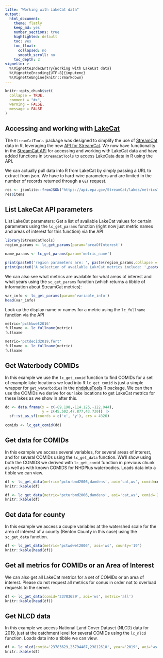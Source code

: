 ```yaml
---
title: "Working with LakeCat data"
output: 
  html_document:
    theme: flatly
    keep_md: yes
    number_sections: true
    highlighted: default 
    toc: yes
    toc_float:
      collapsed: no
      smooth_scroll: no
    toc_depth: 2
vignette: >
  %\VignetteIndexEntry{Working with LakeCat data}
  %\VignetteEncoding{UTF-8}{inputenc}
  %\VignetteEngine{knitr::rmarkdown}
---
```


```r
knitr::opts_chunk$set(
  collapse = TRUE,
  comment = "#>", 
  warning = FALSE, 
  message = FALSE
)
```

## Accessing and working with [LakeCat](https://www.epa.gov/national-aquatic-resource-surveys/lakecat-dataset)
The `StreamCatTools` package was designed to simplify the use of [StreamCat](https://www.epa.gov/national-aquatic-resource-surveys/streamcat-dataset) data in R, leveraging the new [API for StreamCat](https://intranet.ord.epa.gov/sswr/streamcat-web-tools).  We now have functionality in the [StreamCat API](https://java.epa.gov/StreamCAT/metrics/about.jsp) for accessing and working with LakeCat data and have added functions in `StreamCatTools` to access LakeCata data in R using the API.

We can actually pull data into R from LakeCat by simply passing a URL to extract from json. We have to hard-wire parameters and are limited in the number of records returned through a `GET` request.
```r
res <- jsonlite::fromJSON("https://api.epa.gov/StreamCat/lakes/metrics?name=pcturbmd2006&areaOfInterest=cat&comid=22538788")
res$items
```

## List LakeCat API parameters

List LakeCat parameters: Get a list of available LakeCat values for certain parameters using the `lc_get_params` function (right now just metric names and areas of interest for this function) via the API

```r
library(StreamCatTools)
region_params <- lc_get_params(param='areaOfInterest')

name_params <- lc_get_params(param='metric_name')

print(paste0('region parameters are: ', paste(region_params,collapse = ', ')))
print(paste0('A selection of available LakrCat metrics include: ',paste(name_params[1:10],collapse = ', ')))
```

We can also see what metrics are available for what areas of interest and what years using the `sc_get_params` function (which returns a tibble of information about StreamCat metrics):
```r
var_info <- lc_get_params(param='variable_info')
head(var_info)
```

Look up the display name or names for a metric using the `lc_fullname` function via the API
```r
metric='pcthbwet2016'
fullname <- lc_fullname(metric)
fullname
```

```r
metric='pctdecid2019,fert'
fullname <- lc_fullname(metric)
fullname
```

## Get Waterbody COMIDs
In this example we use the `lc_get_comid` function to find COMIDs for a set of example lake locations we load into R.`lc_get_comid` is just a simple wrapper for `get_waterbodies` in the [nhdplusTools](https://doi-usgs.github.io/nhdplusTools/) R package. We can then use the COMIDs we derive for our lake locations to get LakeCat metrics for these lakes as we show in after this.
```r
dd <- data.frame(x = c(-89.198,-114.125,-122.044),
                 y = c(45.502,47.877,43.730)) |> 
  sf::st_as_sf(coords = c('x', 'y'), crs = 4326)
    
comids <- lc_get_comid(dd)
```

## Get data for COMIDs

In this example we access several variables, for several areas of interest, and for several COMIDs using the `lc_get_data` function. We'll show using both the COMIDS we derived with `lc_get_comid` function in previous chunk as well as with known COMIDS for NHDPlus waterbodies. Loads data into a tibble we can view.

```r
df <- lc_get_data(metric='pcturbmd2006,damdens', aoi='cat,ws', comid=comids)
knitr::kable(df)
```

```r
df <- lc_get_data(metric='pcturbmd2006,damdens', aoi='cat,ws', comid='23783629,23794487,23812618')
knitr::kable(df)
```

## Get data for county
In this example we access a couple variables at the watershed scale for the area of interest of a county (Benton County in this case) using the `sc_get_data` function. 
```r
df <- lc_get_data(metric='pctwdwet2006', aoi='ws', county='19')
knitr::kable(head(df))
```

## Get all metrics for COMIDs or an Area of Interest
We can also get all LakeCat metrics for a set of COMIDs or an area of interest.  Please do not request all metrics for conus in order not to overload requests to the server.
```r
df <- lc_get_data(comid='23783629', aoi='ws', metric='all')
knitr::kable(head(df))
```

## Get NLCD data

In this example we access National Land Cover Dataset (NLCD) data for 2019, just at the catchment level for several COMIDs using the `lc_nlcd` function. Loads data into a tibble we can view.

```r
df <- lc_nlcd(comid='23783629,23794487,23812618', year='2019', aoi='ws')
knitr::kable(df)
```
